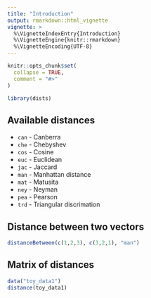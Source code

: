 ```yaml
---
title: "Introduction"
output: rmarkdown::html_vignette
vignette: >
  %\VignetteIndexEntry{Introduction}
  %\VignetteEngine{knitr::rmarkdown}
  %\VignetteEncoding{UTF-8}
---
```


```r
knitr::opts_chunk$set(
  collapse = TRUE,
  comment = "#>"
)
```

```r
library(dists)
```

## Available distances

- `can` - Canberra
- `che` - Chebyshev
- `cos` - Cosine
- `euc` - Euclidean
- `jac` - Jaccard
- `man` - Manhattan distance
- `mat` - Matusita
- `ney` - Neyman
- `pea` - Pearson
- `trd` - Triangular discrimation

## Distance between two vectors

```r
distanceBetween(c(1,2,3), c(3,2,1), "man")
```

## Matrix of distances

```r
data("toy_data1")
distance(toy_data1)
```

